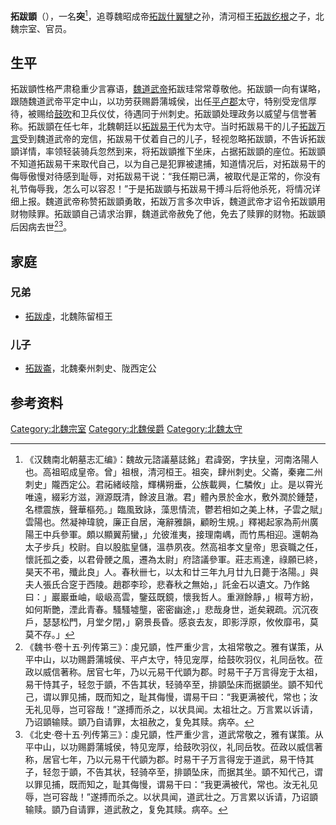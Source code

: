 '''拓跋顗'''（{{bd|？||？| |catIdx=t}}），一名'''突'''<ref>《汉魏南北朝墓志汇编》：魏故元諮議墓誌銘」君諱弼，字扶皇，河南洛陽人也。高祖昭成皇帝。曾」祖根，清河桓王。祖突，肆州刺史。父崙，秦雍二州刺史」隴西定公。君祏緒岐陰，輝構朔垂，公族載興，仁驎攸」止。是以霄光唯遠，綴彩方滋，淵源既清，餘波且澈。君」體內景於金水，敷外潤於鍾楚，名標震族，聲華樞苑。」臨風致詠，藻思情流，鬱若相如之美上林，子雲之賦」雲陽也。然凝神瑋貌，廉正自居，淹辭雅韻，顧盼生規。」釋褐起家為荊州廣陽王中兵參軍。頗以顯翼荊蠻，」允彼淮夷，接理南嵎，而竹馬相迎。還朝為太子步兵」校尉。自以股肱皇儲，溫恭夙夜。然高祖孝文皇帝」思袞職之任，懷託孤之委，以君骨骾之風，遷為太尉」府諮議參軍。莊志焉達，祿願已終，昊天不弔，殲此良」人。春秋卌七，以太和廿三年九月廿九日薨于洛陽。」與夫人張氏合窆于西陵。趙郡李珍，悲春秋之無始，」託金石以遺文。乃作銘曰：」巖巖垂岫，岋岋高雲，鑒茲既鏡，懷我哲人。重淵餘靜，」椒萼方紛，如何斯艷，湮此青春。騷騷墟壟，密密幽途，」悲哉身世，逝矣親疏。沉沉夜戶，瑟瑟松門，月堂夕閉，」窮景長昏。感哀去友，即影浮原，攸攸靡弔，莫莫不存。」</ref>，追尊魏昭成帝[[拓跋什翼犍|拓跋什翼犍]]之孙，清河桓王[[拓跋纥根|拓跋纥根]]之子，北魏宗室、官员。

==生平==
拓跋顗性格严肃稳重少言寡语，[[魏道武帝|魏道武帝]]拓跋珪常常尊敬他。拓跋顗一向有谋略，跟随魏道武帝平定中山，以功劳获赐爵蒲城侯，出任[[平卢郡|平卢郡]]太守，特别受宠信厚待，被赐给[[鼓吹|鼓吹]]和卫兵仪仗，待遇同于州刺史。拓跋顗处理政务以威望与信誉著称。拓跋顗在任七年，北魏朝廷以[[拓跋易干|拓跋易干]]代为太守。当时拓跋易干的儿子[[拓跋万言|拓跋万言]]受到魏道武帝的宠信，拓跋易干仗着自己的儿子，轻视忽略拓跋顗，不告诉拓跋顗详情，率领轻装骑兵忽然到来，将拓跋顗推下坐床，占据拓跋顗的座位。拓跋顗不知道拓跋易干来取代自己，以为自己是犯罪被逮捕，知道情况后，对拓跋易干的侮辱傲慢对待感到耻辱，对拓跋易干说：“我任期已满，被取代是正常的，你没有礼节侮辱我，怎么可以容忍！”于是拓跋顗与拓跋易干搏斗后将他杀死，将情况详细上报。魏道武帝称赞拓跋顗勇敢，拓跋万言多次申诉，魏道武帝才诏令拓跋顗用财物赎罪。拓跋顗自己请求治罪，魏道武帝赦免了他，免去了赎罪的财物。拓跋顗后因病去世<ref>《魏书·卷十五·列传第三》：虔兄顗，性严重少言，太祖常敬之。雅有谋策，从平中山，以功赐爵蒲城侯、平卢太守，特见宠厚，给鼓吹羽仪，礼同岳牧。莅政以威信著称。居官七年，乃以元易干代顗为郡。时易干子万言得宠于太祖，易干恃其子，轻忽于顗，不告其状，轻骑卒至，排顗坠床而据顗坐。顗不知代己，谓以罪见捕，既而知之，耻其侮慢，谓易干曰：“我更满被代，常也；汝无礼见辱，岂可容哉！”遂搏而杀之，以状具闻。太祖壮之。万言累以诉请，乃诏顗输赎。顗乃自请罪，太祖赦之，复免其赎。病卒。</ref><ref>《北史·卷十五·列传第三》：虔兄顗，性严重少言，道武常敬之，雅有谋策。从平中山，以功赐爵蒲城侯，特见宠厚，给鼓吹羽仪，礼同岳牧。莅政以威信著称，居官七年，乃以元易干代顗为郡。时易干子万言得宠于道武，易干恃其子，轻忽于顗，不告其状，轻骑卒至，排顗坠床，而据其坐。顗不知代己，谓以罪见捕，既而知之，耻其侮慢，谓易干曰：“我更满被代，常也。汝无礼见辱，岂可容哉！”遂搏而杀之。以状具闻，道武壮之。万言累以诉请，乃诏顗输赎。顗乃自请罪，道武赦之，复免其赎。病卒。</ref>。

==家庭==
===兄弟===
*[[拓跋虔|拓跋虔]]，北魏陈留桓王

===儿子===
*[[拓跋崙|拓跋崙]]，北魏秦州刺史、陇西定公

== 参考资料==
{{reflist}}

[[Category:北魏宗室|Category:北魏宗室]]
[[Category:北魏侯爵|Category:北魏侯爵]]
[[Category:北魏太守|Category:北魏太守]]